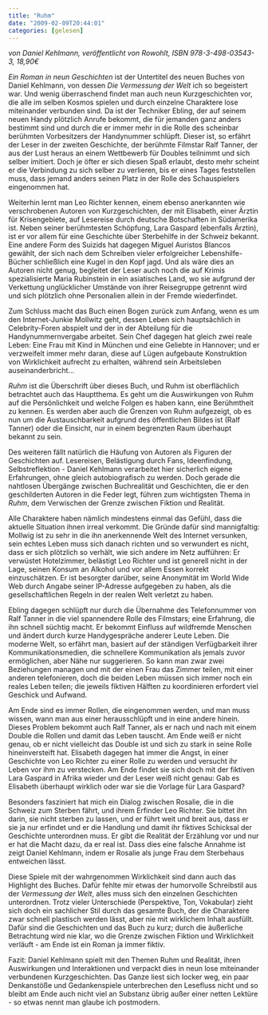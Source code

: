 ```yaml
---
title: "Ruhm"
date: "2009-02-09T20:44:01"
categories: [gelesen]
---
```


*von Daniel Kehlmann,
veröffentlicht von Rowohlt, ISBN 978-3-498-03543-3, 18,90€*

*Ein Roman in neun Geschichten* ist der Untertitel des neuen Buches von Daniel Kehlmann, von dessen *Die Vermessung der Welt* ich so begeistert war. Und wenig überraschend findet man auch neun Kurzgeschichten vor, die alle im selben Kosmos spielen und durch einzelne Charaktere lose miteinander verbunden sind. Da ist der Techniker Ebling, der auf seinem neuen Handy plötzlich Anrufe bekommt, die für jemanden ganz anders bestimmt sind und durch die er immer mehr in die Rolle des scheinbar berühmten Vorbesitzers der Handynummer schlüpft. Dieser ist, so erfährt der Leser in der zweiten Geschichte, der berühmte Filmstar Ralf Tanner, der aus der Lust heraus an einem Wettbewerb für Doubles teilnimmt und sich selber imitiert. Doch je öfter er sich diesen Spaß erlaubt, desto mehr scheint er die Verbindung zu sich selber zu verlieren, bis er eines Tages feststellen muss, dass jemand anders seinen Platz in der Rolle des Schauspielers eingenommen hat.

Weiterhin lernt man Leo Richter kennen, einem ebenso anerkannten wie verschrobenen Autoren von Kurzgeschichten, der mit Elisabeth, einer Ärztin für Krisengebiete, auf Lesereise durch deutsche Botschaften in Südamerika ist. Neben seiner berühmtesten Schöpfung, Lara Gaspard (ebenfalls Ärztin), ist er vor allem für eine Geschichte über Sterbehilfe in der Schweiz bekannt. Eine andere Form des Suizids hat dagegen Miguel Auristos Blancos gewählt, der sich nach dem Schreiben vieler erfolgreicher Lebenshilfe-Bücher schließlich eine Kugel in den Kopf jagd. Und als wäre dies an Autoren nicht genug, begleitet der Leser auch noch die auf Krimis spezialisierte Maria Rubinstein in ein asiatisches Land, wo sie aufgrund der Verkettung unglücklicher Umstände von ihrer Reisegruppe getrennt wird und sich plötzlich ohne Personalien allein in der Fremde wiederfindet.

Zum Schluss macht das Buch einen Bogen zurück zum Anfang, wenn es um den Internet-Junkie Mollwitz geht, dessen Leben sich hauptsächlich in Celebrity-Foren abspielt und der in der Abteilung für die Handynummernvergabe arbeitet. Sein Chef dagegen hat gleich zwei reale Leben: Eine Frau mit Kind in München und eine Geliebte in Hannover; und er verzweifelt immer mehr daran, diese auf Lügen aufgebaute Konstruktion von Wirklichkeit aufrecht zu erhalten, während sein Arbeitsleben auseinanderbricht...

*Ruhm* ist die Überschrift über dieses Buch, und Ruhm ist oberflächlich betrachtet auch das Hauptthema. Es geht um die Auswirkungen von Ruhm auf die Persönlichkeit und welche Folgen es haben kann, eine Berühmtheit zu kennen. Es werden aber auch die Grenzen von Ruhm aufgezeigt, ob es nun um die Austauschbarkeit aufgrund des öffentlichen Bildes ist (Ralf Tanner) oder die Einsicht, nur in einem begrenzten Raum überhaupt bekannt zu sein.

Des weiteren fällt natürlich die Häufung von Autoren als Figuren der Geschichten auf. Lesereisen, Belästigung durch Fans, Ideenfindung, Selbstreflektion - Daniel Kehlmann verarbeitet hier sicherlich eigene Erfahrungen, ohne gleich autobiografisch zu werden. Doch gerade die nahtlosen Übergänge zwischen Buchrealität und Geschichten, die er den geschilderten Autoren in die Feder legt, führen zum wichtigsten Thema in *Ruhm*, dem Verwischen der Grenze zwischen Fiktion und Realität.

Alle Charaktere haben nämlich mindestens einmal das Gefühl, dass die aktuelle Situation ihnen irreal verkommt. Die Gründe dafür sind mannigfaltig: Mollwig ist zu sehr in die ihn anerkennende Welt des Internet versunken, sein echtes Leben muss sich danach richten und so verwundert es nicht, dass er sich plötzlich so verhält, wie sich andere im Netz aufführen: Er verwüstet Hotelzimmer, belästigt Leo Richter und ist generell nicht in der Lage, seinen Konsum an Alkohol und vor allem Essen korrekt einzuschätzen. Er ist besorgter darüber, seine Anonymität im World Wide Web durch Angabe seiner IP-Adresse aufgegeben zu haben, als die gesellschaftlichen Regeln in der realen Welt verletzt zu haben.

Ebling dagegen schlüpft nur durch die Übernahme des Telefonnummer von Ralf Tanner in die viel spannendere Rolle des Filmstars; eine Erfahrung, die ihn schnell süchtig macht. Er bekommt Einfluss auf wildfremde Menschen und ändert durch kurze Handygespräche anderer Leute Leben. Die moderne Welt, so erfährt man, basiert auf der ständigen Verfügbarkeit ihrer Kommunikationsmedien, die schnellere Kommunikation als jemals zuvor ermöglichen, aber Nähe nur suggerieren. So kann man zwar zwei Beziehungen managen und mit der einen Frau das Zimmer teilen, mit einer anderen telefonieren, doch die beiden Leben müssen sich immer noch ein reales Leben teilen; die jeweils fiktiven Hälften zu koordinieren erfordert viel Geschick und Aufwand.

Am Ende sind es immer Rollen, die eingenommen werden, und man muss wissen, wann man aus einer herausschlüpft und in eine andere hinein. Dieses Problem bekommt auch Ralf Tanner, als er nach und nach mit einem Double die Rollen und damit das Leben tauscht. Am Ende weiß er nicht genau, ob er nicht vielleicht das Double ist und sich zu stark in seine Rolle hineinversteift hat. Elisabeth dagegen hat immer die Angst, in einer Geschichte von Leo Richter zu einer Rolle zu werden und versucht ihr Leben vor ihm zu verstecken. Am Ende findet sie sich doch mit der fiktiven Lara Gaspard in Afrika wieder und der Leser weiß nicht genau: Gab es Elisabeth überhaupt wirklich oder war sie die Vorlage für Lara Gaspard?

Besonders fasziniert hat mich ein Dialog zwischen Rosalie, die in die Schweiz zum Sterben fährt, und ihrem Erfinder Leo Richter. Sie bittet ihn darin, sie nicht sterben zu lassen, und er führt weit und breit aus, dass er sie ja nur erfindet und er die Handlung und damit ihr fiktives Schicksal der Geschichte unterordnen muss. Er gibt die Realität der Erzählung vor und nur er hat die Macht dazu, da er real ist. Dass dies eine falsche Annahme ist zeigt Daniel Kehlmann, indem er Rosalie als junge Frau dem Sterbehaus entweichen lässt.

Diese Spiele mit der wahrgenommen Wirklichkeit sind dann auch das Highlight des Buches. Dafür fehlte mir etwas der humorvolle Schreibstil aus der *Vermessung der Welt*, alles muss sich den einzelnen Geschichten unterordnen. Trotz vieler Unterschiede (Perspektive, Ton, Vokabular) zieht sich doch ein sachlicher Stil durch das gesamte Buch, der die Charaktere zwar schnell plastisch werden lässt, aber nie mit wirklichem Inhalt ausfüllt. Dafür sind die Geschichten und das Buch zu kurz; durch die äußerliche Betrachtung wird nie klar, wo die Grenze zwischen Fiktion und Wirklichkeit verläuft - am Ende ist ein Roman ja immer fiktiv.

Fazit: Daniel Kehlmann spielt mit den Themen Ruhm und Realität, ihren Auswirkungen und Interaktionen und verpackt dies in neun lose miteinander verbundenen Kurzgeschichten. Das Ganze liest sich locker weg, ein paar Denkanstöße und Gedankenspiele unterbrechen den Lesefluss nicht und so bleibt am Ende auch nicht viel an Substanz übrig außer einer netten Lektüre - so etwas nennt man glaube ich postmodern.
